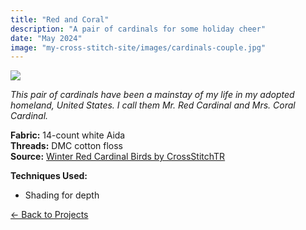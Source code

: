 ```yaml
---
title: "Red and Coral"
description: "A pair of cardinals for some holiday cheer"
date: "May 2024"
image: "my-cross-stitch-site/images/cardinals-couple.jpg"
---
```


![](../images/cardinals-couple.jpg){.project-hero}

*This pair of cardinals have been a mainstay of my life in my adopted homeland, United States. I call them Mr. Red Cardinal and Mrs. Coral Cardinal.*

**Fabric:** 14-count white Aida   
**Threads:** DMC cotton floss  
**Source:** [Winter Red Cardinal Birds by CrossStitchTR](https://www.etsy.com/listing/1141169836/winter-red-cardinal-birds-pdf-counted) 

**Techniques Used:**

- Shading for depth  

[← Back to Projects](../projects.qmd)